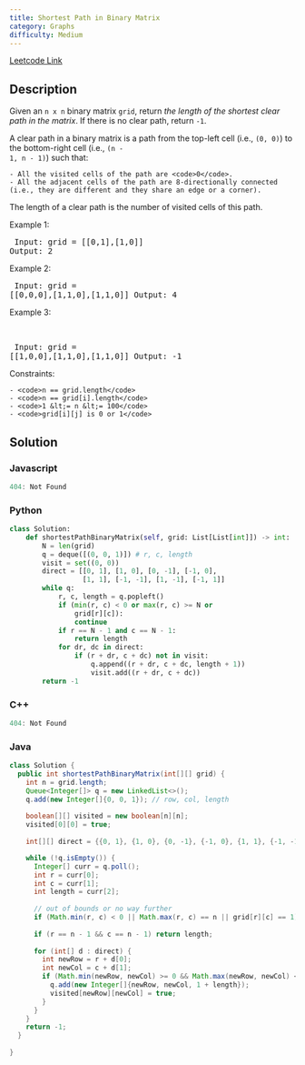 ```yaml
---
title: Shortest Path in Binary Matrix
category: Graphs
difficulty: Medium
---
```


<Callout>

[Leetcode Link](https://leetcode.com/problems/shortest-path-in-binary-matrix)

</Callout>

## Description
Given an <code>n x n</code> binary matrix <code>grid</code>, return *the length of the shortest clear path in the matrix*. If there is no clear path, return <code>-1</code>.

A clear path in a binary matrix is a path from the top-left cell (i.e., <code>(0, 0)</code>) to the bottom-right cell (i.e., <code>(n - 1, n - 1)</code>) such that:


	- All the visited cells of the path are <code>0</code>.
	- All the adjacent cells of the path are 8-directionally connected (i.e., they are different and they share an edge or a corner).


The length of a clear path is the number of visited cells of this path.

 
Example 1:
<Image alt="" src="https://assets.leetcode.com/uploads/2021/02/18/example1_1.png" width={500} height={234} />
<br /><pre className="overflow-x-auto">
Input: grid = [[0,1],[1,0]]
Output: 2
</pre>

Example 2:
<Image alt="" src="https://assets.leetcode.com/uploads/2021/02/18/example2_1.png" height={216} width={500} />
<br /><pre className="overflow-x-auto">
Input: grid = [[0,0,0],[1,1,0],[1,1,0]]
Output: 4
</pre>

Example 3:

<br /><pre className="overflow-x-auto">
Input: grid = [[1,0,0],[1,1,0],[1,1,0]]
Output: -1
</pre>

 
Constraints:


	- <code>n == grid.length</code>
	- <code>n == grid[i].length</code>
	- <code>1 &lt;= n &lt;= 100</code>
	- <code>grid[i][j] is 0 or 1</code>



## Solution

### Javascript
```javascript
404: Not Found
```
### Python
```python
class Solution:
    def shortestPathBinaryMatrix(self, grid: List[List[int]]) -> int:
        N = len(grid)
        q = deque([(0, 0, 1)]) # r, c, length
        visit = set((0, 0))
        direct = [[0, 1], [1, 0], [0, -1], [-1, 0],
                  [1, 1], [-1, -1], [1, -1], [-1, 1]]
        while q:
            r, c, length = q.popleft()
            if (min(r, c) < 0 or max(r, c) >= N or
                grid[r][c]):
                continue
            if r == N - 1 and c == N - 1:
                return length
            for dr, dc in direct:
                if (r + dr, c + dc) not in visit:
                    q.append((r + dr, c + dc, length + 1))
                    visit.add((r + dr, c + dc))
        return -1

```
### C++
```cpp
404: Not Found
```
### Java
```java
class Solution {
  public int shortestPathBinaryMatrix(int[][] grid) {
    int n = grid.length;
    Queue<Integer[]> q = new LinkedList<>();
    q.add(new Integer[]{0, 0, 1}); // row, col, length
    
    boolean[][] visited = new boolean[n][n];
    visited[0][0] = true;
    
    int[][] direct = {{0, 1}, {1, 0}, {0, -1}, {-1, 0}, {1, 1}, {-1, -1}, {1, -1}, {-1, 1}};

    while (!q.isEmpty()) {
      Integer[] curr = q.poll();
      int r = curr[0];
      int c = curr[1];
      int length = curr[2];
      
      // out of bounds or no way further
      if (Math.min(r, c) < 0 || Math.max(r, c) == n || grid[r][c] == 1) continue;
      
      if (r == n - 1 && c == n - 1) return length;
      
      for (int[] d : direct) {
        int newRow = r + d[0];
        int newCol = c + d[1];
        if (Math.min(newRow, newCol) >= 0 && Math.max(newRow, newCol) < n && !visited[newRow][newCol]) {
          q.add(new Integer[]{newRow, newCol, 1 + length});
          visited[newRow][newCol] = true;
        }
      }
    }
    return -1;
  }
  
}

```



